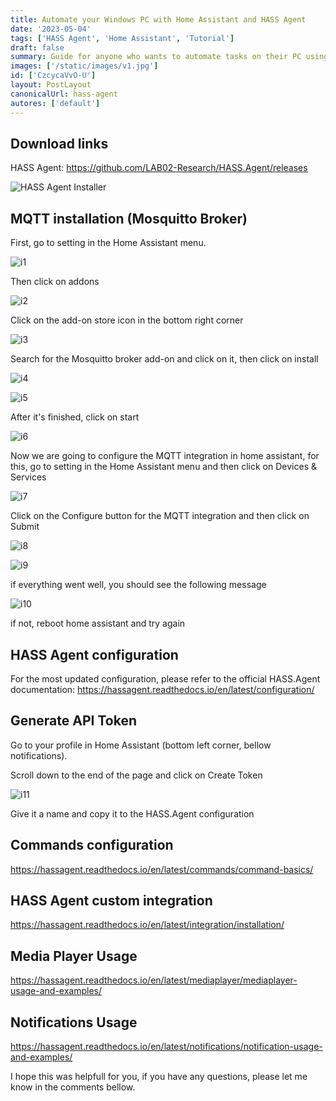 ```yaml
---
title: Automate your Windows PC with Home Assistant and HASS Agent
date: '2023-05-04'
tags: ['HASS Agent', 'Home Assistant', 'Tutorial']
draft: false
summary: Guide for anyone who wants to automate tasks on their PC using HASS.Agent and Home Assistant. It’s easy to follow and provides step-by-step instructions on how to install HASS.Agent and integrate it with Home Assistant.
images: ['/static/images/v1.jpg']
id: ['CzcycaVvO-U']
layout: PostLayout
canonicalUrl: hass-agent
autores: ['default']
---
```


<TOCInline toc={props.toc} toHeading={2} asDisclosure />

## Download links

HASS Agent: https://github.com/LAB02-Research/HASS.Agent/releases

![HASS Agent Installer](/static/images/hass-agent/installer-download.png)

## MQTT installation (Mosquitto Broker)

First, go to setting in the Home Assistant menu.

![i1](/static/images/hass-agent/i1.png)

Then click on addons

![i2](/static/images/hass-agent/i2.png)

Click on the add-on store icon in the bottom right corner

![i3](/static/images/hass-agent/i3.png)

Search for the Mosquitto broker add-on and click on it, then click on install

![i4](/static/images/hass-agent/i4.png)

![i5](/static/images/hass-agent/i5.png)

After it's finished, click on start

![i6](/static/images/hass-agent/i6.png)

Now we are going to configure the MQTT integration in home assistant, for this, go to setting in the Home Assistant menu and then click on Devices & Services

![i7](/static/images/hass-agent/i7.png)

Click on the Configure button for the MQTT integration and then click on Submit

![i8](/static/images/hass-agent/i8.png)

![i9](/static/images/hass-agent/i9.png)

if everything went well, you should see the following message

![i10](/static/images/hass-agent/i10.png)

if not, reboot home assistant and try again

## HASS Agent configuration

For the most updated configuration, please refer to the official HASS.Agent documentation: https://hassagent.readthedocs.io/en/latest/configuration/

## Generate API Token

Go to your profile in Home Assistant (bottom left corner, bellow notifications).

Scroll down to the end of the page and click on Create Token

![i11](/static/images/hass-agent/i11.png)

Give it a name and copy it to the HASS.Agent configuration

## Commands configuration

https://hassagent.readthedocs.io/en/latest/commands/command-basics/

## HASS Agent custom integration

https://hassagent.readthedocs.io/en/latest/integration/installation/

## Media Player Usage

https://hassagent.readthedocs.io/en/latest/mediaplayer/mediaplayer-usage-and-examples/

## Notifications Usage

https://hassagent.readthedocs.io/en/latest/notifications/notification-usage-and-examples/

I hope this was helpfull for you, if you have any questions, please let me know in the comments bellow.
